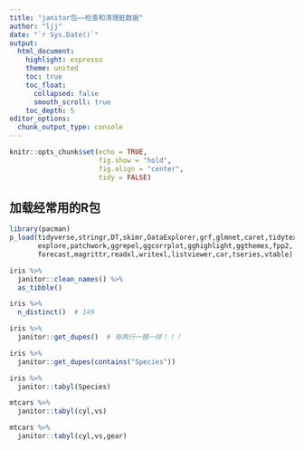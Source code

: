 ```yaml
---
title: "janitor包——检查和清理脏数据"
author: "ljj"
date: "`r Sys.Date()`"
output: 
  html_document:
    highlight: espresso
    theme: united
    toc: true
    toc_float:
      collapsed: false
      smooth_scroll: true
    toc_depth: 5
editor_options: 
  chunk_output_type: console
---
```


```r
knitr::opts_chunk$set(echo = TRUE,
                      fig.show = "hold",
                      fig.align = "center",
                      tidy = FALSE)
```

## 加载经常用的R包

```r
library(pacman)
p_load(tidyverse,stringr,DT,skimr,DataExplorer,grf,glmnet,caret,tidytext,
       explore,patchwork,ggrepel,ggcorrplot,gghighlight,ggthemes,fpp2,
       forecast,magrittr,readxl,writexl,listviewer,car,tseries,vtable)
```

```r
iris %>% 
  janitor::clean_names() %>% 
  as_tibble()
```

```r
iris %>% 
  n_distinct()  # 149
```

```r
iris %>% 
  janitor::get_dupes()  # 有两行一模一样！！！
```

```r
iris %>% 
  janitor::get_dupes(contains("Species"))
```

```r
iris %>% 
  janitor::tabyl(Species)
```

```r
mtcars %>% 
  janitor::tabyl(cyl,vs)
```

```r
mtcars %>% 
  janitor::tabyl(cyl,vs,gear)
```
















